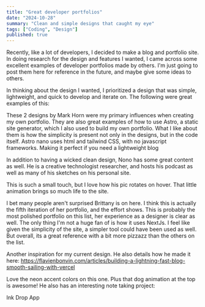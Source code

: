 ```yaml
---
title: "Great developer portfolios"
date: "2024-10-28"
summary: "Clean and simple designs that caught my eye"
tags: ["Coding", "Design"]
published: true
---
```



<Section class="flex flex-col gap-4 md:gap-8">
Recently, like a lot of developers, I decided to make a blog and portfolio site. In doing research for the design and features I wanted, I came across some excellent examples of developer portfolios made by others. I'm just going to post them here for reference in the future, and maybe give some ideas to others.

In thinking about the design I wanted, I prioritized a design that was simple, lightweight, and quick to develop and iterate on. The following were great examples of this:

<div class="divider"></div>
</Section>

<Section class="flex flex-col gap-4 md:gap-8">
<ExternalHeaderLink title="Astro Nano and Astro Sphere" link="/" />

These 2 designs by Mark Horn were my primary influences when creating my own portfolio. They are also great examples of how to use Astro, a static site generator, which I also used to build my own portfolio. What I like about them is how the simplicity is present not only in the designs, but in the code itself. Astro nano uses html and tailwind CSS, with no javascript frameworks. Making it perfect if you need a lightweight blog

<div class="divider"></div>
</Section>

<Section class="flex flex-col gap-4 md:gap-8">
<ExternalHeaderLink title="Nono Ma" link="/" />

In addition to having a wicked clean design, Nono has some great content as well. He is a creative technologist researcher, and hosts his podcast as well as many of his sketches on his personal site.

This is such a small touch, but I love how his pic rotates on hover. That little animation brings so much life to the site.

<div class="divider"></div>
</Section>

<Section class="flex flex-col gap-4 md:gap-8">
<ExternalHeaderLink title="Brittany Chiang" link="/" />

I bet many people aren't surprised Brittany is on here. I think this is actually the fifth iteration of her portfolio, and the effort shows. This is probably the most polished portfolio on this list, her experience as a designer is clear as well. The only thing I'm not a huge fan of is how it uses NextJs. I feel like given the simplicity of the site, a simpler tool could have been used as well. But overall, its a great reference with a bit more pizzazz than the others on the list.

<div class="divider"></div>
</Section>

<Section class="flex flex-col gap-4 md:gap-8">
<ExternalHeaderLink title="Flavien Bonvin" link="/" />


Another inspiration for my current design. He also details how he made it here:
https://flavienbonvin.com/articles/building-a-lightning-fast-blog-smooth-sailing-with-vercel

<div class="divider"></div>
</Section>

<Section class="flex flex-col gap-4 md:gap-8">
<ExternalHeaderLink title="Craftz.dog" link="/" />

Love the neon accent colors on this one. Plus that dog animation at the top is awesome! He also has an interesting note taking project:

<Link href="https://www.craftz.dog/works/inkdrop">Ink Drop App</Link>

<div class="divider"></div>
</Section>


